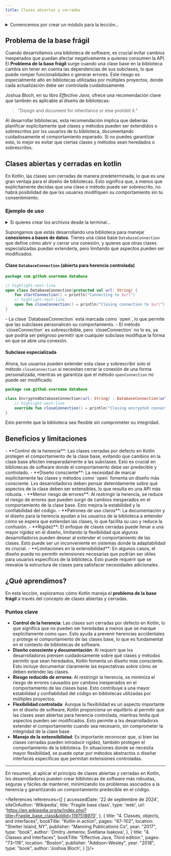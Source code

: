 ```yaml
---
title: Clases abiertas y cerradas
---
```


<ReadingTime />
<GithubRepoLink user="r8vnhill" repo="object-oriented-programming-kt" />

<details>
    <summary>
        Comencemos por crear un módulo para la lección...
    </summary>

    <Tabs groupId={"os"}>
        <TabItem value="Windows" label="Windows">
            ```powershell
            New-Item -Path 'open-closed' -ItemType 'directory'
            '// Intentionally left blank' |
                Out-File -FilePath 'open-closed/build.gradle.kts'
            ```
        </TabItem>
        <TabItem value="Windows (corto)" label="Windows (corto)">
            ```powershell
            md open-closed
            '// Intentionally left blank' > open-closed/build.gradle.kts
            ```
        </TabItem>
        <TabItem value="Linux/Mac" label="Linux/Mac">
            ```bash
            mkdir open-closed
            echo '// Intentionally left blank' > open-closed/build.gradle.kts
            ```
        </TabItem>
    </Tabs>

    Recuerda agregar el nuevo módulo al archivo `settings.gradle.kts`.
</details>

## Problema de la base frágil

Cuando desarrollamos una biblioteca de software, es crucial evitar cambios inesperados que puedan afectar negativamente a quienes consumen la API. El **Problema de la base frágil** surge cuando una clase base en la biblioteca cambia sin tener en cuenta las dependencias de sus subclases, lo que puede romper funcionalidades o generar errores. Este riesgo es especialmente alto en bibliotecas utilizadas por múltiples proyectos, donde cada actualización debe ser controlada cuidadosamente.

Joshua Bloch, en su libro *Effective Java*, ofrece una recomendación clave que también es aplicable al diseño de bibliotecas:

> "Design and document for inheritance or else prohibit it."

Al desarrollar bibliotecas, esta recomendación implica que deberías planificar explícitamente qué clases y métodos pueden ser extendidos o sobrescritos por lxs usuarixs de tu biblioteca, documentando cuidadosamente el comportamiento esperado. Si no puedes garantizar esto, lo mejor es evitar que ciertas clases y métodos sean heredados o sobrescritos.

## Clases abiertas y cerradas en kotlin

En Kotlin, las clases son cerradas de manera predeterminada, lo que es una gran ventaja para el diseño de bibliotecas. Esto significa que, a menos que explícitamente decidas que una clase o método puede ser sobrescrito, no habrá posibilidad de que lxs usuarixs modifiquen su comportamiento sin tu consentimiento.

### Ejemplo de uso

<details>
    <summary>
        Si quieres crear los archivos desde la terminal...
    </summary>

    <Tabs groupId={"os"}>
        <TabItem value="Windows" label="Windows">
            ```powershell
            $Group = 'com\github\username'
            ```

            ```powershell
            $DatabaseMainDir = "open-closed\src\main\kotlin\$Group\database"
            New-Item -Path "$DatabaseMainDir\DatabaseConnection.kt" `
                -ItemType "file" -Force
            New-Item -Path "$DatabaseMainDir\EncryptedDatabaseConnection.kt" `
                -ItemType "file" -Force
            ```
        </TabItem>
        <TabItem value="Windows (corto)" label="Windows (corto)">
            ```powershell
            $Group = 'com\github\username'
            ```

            ```powershell
            $DatabaseMainDir = "open-closed\src\main\kotlin\$Group\database"
            ni "$DatabaseMainDir\DatabaseConnection.kt" -i 'f' -f
            ni "$DatabaseMainDir\EncryptedDatabaseConnection.kt" -i 'f' -f
            ```
        </TabItem>
        <TabItem value="Linux/Mac" label="Linux/Mac">
            ```bash
            GROUP='com/github/username'
            ```
                
            ```bash
            DATABASE_MAIN_DIR="open-closed/src/main/kotlin/$GROUP/database"
            mkdir -p "$DATABASE_MAIN_DIR"
            touch "$DATABASE_MAIN_DIR/DatabaseConnection.kt"
            touch "$DATABASE_MAIN_DIR/EncryptedDatabaseConnection.kt"
            ```
        </TabItem>
    </Tabs>
</details>

Supongamos que estás desarrollando una biblioteca para manejar **conexiones a bases de datos**. Tienes una clase base `DatabaseConnection` que define cómo abrir y cerrar una conexión, y quieres que otras clases especializadas puedan extenderla, pero limitando qué aspectos pueden ser modificados.

#### Clase `DatabaseConnection` (abierta para herencia controlada)

```kotlin showLineNumbers title="open-closed/src/main/kotlin/com/github/username/database/DatabaseConnection.kt"
package com.github.username.database

// highlight-next-line
open class DatabaseConnection(protected val url: String) {
    fun startConnection() = println("Connecting to $url")
    // highlight-next-line
    open fun closeConnection() = println("Closing connection to $url")
}
```

<Explanation>
    - La clase `DatabaseConnection` está marcada como `open`, lo que permite que las subclases personalicen su comportamiento.
    - El método `closeConnection` es sobrescribible, pero `closeConnection` no lo es, ya que podría ser peligroso permitir que cualquier subclase modifique la forma en que se abre una conexión.
</Explanation>

#### Subclase especializada

Ahora, tus usuarixs pueden extender esta clase y sobrescribir solo el método `closeConnection` si necesitan cerrar la conexión de una forma personalizada, mientras se garantiza que el método `openConnection` no puede ser modificado:

```kotlin showLineNumbers title="open-closed/src/main/kotlin/com/github/username/database/EncryptedDatabaseConnection.kt"
package com.github.username.database

class EncryptedDatabaseConnection(url: String) : DatabaseConnection(url) {
    // highlight-next-line
    override fun closeConnection() = println("Closing encrypted connection to $url")
}
```

Esto permite que la biblioteca sea flexible sin comprometer su integridad.

## Beneficios y limitaciones

<ProCons>
   <Pros>
      - **Control de la herencia**: Las clases cerradas por defecto en Kotlin protegen el comportamiento de la clase base, evitando que cambios en la clase base afecten inesperadamente a las subclases. Esto es crucial en bibliotecas de software donde el comportamiento debe ser predecible y controlado.
      - **Diseño consciente**: La necesidad de marcar explícitamente las clases y métodos como `open` fomenta un diseño más consciente. Lxs desarrolladorxs deben pensar detenidamente sobre qué aspectos de la clase deben ser extensibles, lo que resulta en una API más robusta.
      - **Menor riesgo de errores**: Al restringir la herencia, se reduce el riesgo de errores que pueden surgir de cambios inesperados en el comportamiento de la clase base. Esto mejora la estabilidad y la confiabilidad del código.
      - **Patrones de uso claros**: La documentación y el diseño para la herencia ayudan a lxs usuarixs de la biblioteca a entender cómo se espera que extiendan las clases, lo que facilita su uso y reduce la confusión.
   </Pros>
   <Cons>
      - **Rigidez**: El enfoque de clases cerradas puede llevar a una mayor rigidez en el diseño, limitando la flexibilidad que algunxs desarrolladorxs pueden desear al extender el comportamiento de las clases. Esto puede ser un inconveniente en sistemas donde la adaptabilidad es crucial.
      - **Limitaciones en la extensibilidad**: En algunos casos, el diseño puede no permitir extensiones necesarias que podrían ser útiles para usuarixs específicxs de la biblioteca. Esto puede requerir que se reevalúe la estructura de clases para satisfacer necesidades adicionales.
   </Cons>
</ProCons>

## ¿Qué aprendimos?

En esta lección, exploramos cómo Kotlin maneja el **problema de la base frágil** a través del concepto de clases abiertas y cerradas.

### Puntos clave

- **Control de la herencia**: Las clases son cerradas por defecto en Kotlin, lo que significa que no pueden ser heredadas a menos que se marque explícitamente como `open`. Esto ayuda a prevenir herencias accidentales y protege el comportamiento de las clases base, lo que es fundamental en el contexto de bibliotecas de software.
- **Diseño consciente y documentación**: Al requerir que lxs desarrolladorxs piensen cuidadosamente sobre qué clases y métodos permitir que sean heredados, Kotlin fomenta un diseño más consciente. Esto incluye documentar claramente las expectativas sobre cómo se deben extender las clases.
- **Riesgo reducido de errores**: Al restringir la herencia, se minimiza el riesgo de errores causados por cambios inesperados en el comportamiento de las clases base. Esto contribuye a una mayor estabilidad y confiabilidad del código en bibliotecas utilizadas por múltiples proyectos.
- **Flexibilidad controlada**: Aunque la flexibilidad es un aspecto importante en el diseño de software, Kotlin proporciona un equilibrio al permitir que las clases sean abiertas para herencia controlada, mientras limita qué aspectos pueden ser modificados. Esto permite a lxs desarrolladorxs extender el comportamiento cuando sea necesario, sin comprometer la integridad de la clase base.
- **Manejo de la extensibilidad**: Es importante reconocer que, si bien las clases cerradas pueden introducir rigidez, también protegen el comportamiento de la biblioteca. En situaciones donde se necesita mayor flexibilidad, se puede optar por métodos abstractos o diseñar interfaces específicas que permitan extensiones controladas.

---

En resumen, al aplicar el principio de clases abiertas y cerradas en Kotlin, lxs desarrolladorxs pueden crear bibliotecas de software más robustas, seguras y fáciles de mantener, minimizando los problemas asociados a la herencia y garantizando un comportamiento predecible en el código.


<div className="language-card-container">
    <LanguageCard
        logoSrc="https://upload.wikimedia.org/wikipedia/commons/thumb/b/bd/Logo_C_sharp.svg/1200px-Logo_C_sharp.svg.png"
        language="C#"
        link="csharp"
    />
    <JavaCard link="/docs/oop/open-closed/java"/>
    <LanguageCard
        logoSrc="https://upload.wikimedia.org/wikipedia/commons/thumb/c/c3/Python-logo-notext.svg/800px-Python-logo-notext.svg.png"
        language="Python"
        link="python"
    />
    <LanguageCard
        logoSrc="https://www.svgrepo.com/show/354313/scala.svg"
        language="Scala"
        link="/docs/oop/open-closed/scala"
    />
    <LanguageCard
        logoSrc="https://cdn-icons-png.flaticon.com/512/3984/3984314.png"
        language="Swift"
        link="/docs/oop/open-closed/swift"
    />
</div>

<References references={[
    {
        accessedDate: '22 de septiembre de 2024',
        siteOrAuthor: 'Wikipedia',
        title: 'Fragile base class',
        type: 'web',
        url: 'https://en.wikipedia.org/w/index.php?title=Fragile_base_class&oldid=1197518970',
    },
    {
        title: "4. Classes, objects, and interfaces",
        bookTitle: "Kotlin in action",
        pages: "67–102",
        location: "Shelter Island, NY",
        publisher: "Manning Publications Co",
        year: "2017",
        type: "book",
        author: 'Dmitry Jemerov, Svetlana Isakova',
    },
    {
        title: "4. Classes and Interfaces",
        bookTitle: "Effective Java, Third edition.",
        pages: "73–116",
        location: "Boston",
        publisher: "Addison-Wesley",
        year: "2018",
        type: "book",
        author: 'Joshua Bloch',
    }
]}/>
